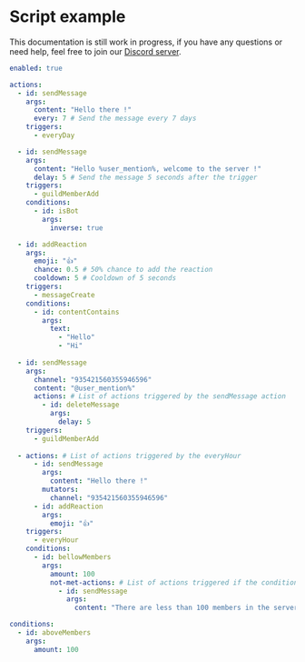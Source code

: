 # Script example
This documentation is still work in progress, if you have any questions or need help, feel free to join our [Discord server](https://discord.gg/itsmybot).

```yaml
enabled: true

actions:
  - id: sendMessage
    args:
      content: "Hello there !"
      every: 7 # Send the message every 7 days
    triggers:
      - everyDay

  - id: sendMessage
    args:
      content: "Hello %user_mention%, welcome to the server !"
      delay: 5 # Send the message 5 seconds after the trigger
    triggers:
      - guildMemberAdd
    conditions:
      - id: isBot
        args:
          inverse: true

  - id: addReaction
    args:
      emoji: "👍"
      chance: 0.5 # 50% chance to add the reaction
      cooldown: 5 # Cooldown of 5 seconds
    triggers:
      - messageCreate
    conditions:
      - id: contentContains
        args:
          text:
            - "Hello"
            - "Hi"
  
  - id: sendMessage
    args:
      channel: "935421560355946596"
      content: "@user_mention%"
      actions: # List of actions triggered by the sendMessage action
        - id: deleteMessage
          args:
            delay: 5
    triggers:
      - guildMemberAdd
  
  - actions: # List of actions triggered by the everyHour
      - id: sendMessage
        args:
          content: "Hello there !"
        mutators:
          channel: "935421560355946596"
      - id: addReaction
        args:
          emoji: "👍"
    triggers:
      - everyHour
    conditions: 
      - id: bellowMembers
        args:
          amount: 100
          not-met-actions: # List of actions triggered if the condition is not met
            - id: sendMessage
              args:
                content: "There are less than 100 members in the server !"

conditions: 
  - id: aboveMembers
    args:
      amount: 100
```